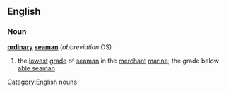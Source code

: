 ==English==
===Noun===
'''[[ordinary]] [[seaman]]'''  (''abbreviation'' OS)
#the [[lowest]] [[grade]] of [[seaman]] in the [[merchant]] [[marine]]; the grade below [[able seaman]]
[[Category:English nouns]]